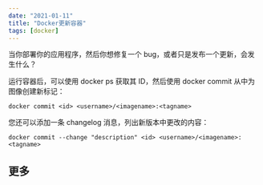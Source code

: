 ```yaml
---
date: "2021-01-11"
title: "Docker更新容器"
tags: [docker]
---
```


当你部署你的应用程序，然后你想修复一个 bug，或者只是发布一个更新，会发生什么？

运行容器后，可以使用 docker ps 获取其 ID，然后使用 docker commit 从中为图像创建新标记：

```shell
docker commit <id> <username>/<imagename>:<tagname>
```

您还可以添加一条 changelog 消息，列出新版本中更改的内容：

```shell
docker commit --change "description" <id> <username>/<imagename>:<tagname>
```

## 更多
